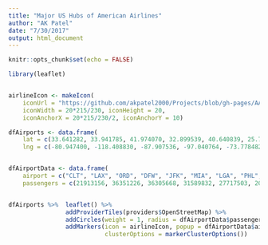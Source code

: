 ```yaml
---
title: "Major US Hubs of American Airlines"
author: "AK Patel"
date: "7/30/2017"
output: html_document
---
```


```r
knitr::opts_chunk$set(echo = FALSE)
```


```r
library(leaflet)


airlineIcon <- makeIcon(
    iconUrl = "https://github.com/akpatel2000/Projects/blob/gh-pages/AAlogo.jpeg?raw=true",
    iconWidth = 20*215/230, iconHeight = 20,
    iconAnchorX = 20*215/230/2, iconAnchorY = 10)

dfAirports <- data.frame(
    lat = c(33.641282, 33.941785, 41.974070, 32.899539, 40.640839, 25.795884, 40.776748, 39.874445, 33.437430,38.851459),
    lng = c(-80.947400, -118.408830, -87.907536, -97.040764, -73.778482, -80.287003, -73.874309, -75.242466, -112.007531, -77.040532))


dfAirportData <- data.frame(
    airport = c("CLT", "LAX", "ORD", "DFW", "JFK", "MIA", "LGA", "PHL", "PHX", "DCA"),
    passengers = c(21913156, 36351226, 36305668, 31589832, 27717503, 20986341, 14319924, 15101318, 21351445, 11242375))


dfAirports %>%  leaflet() %>%
                addProviderTiles(providers$OpenStreetMap) %>% 
                addCircles(weight = 1, radius = dfAirportData$passengers/100) %>%
                addMarkers(icon = airlineIcon, popup = dfAirportData$airport, 
                           clusterOptions = markerClusterOptions())
```
